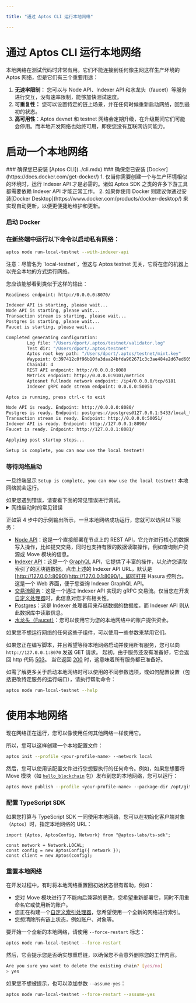 ```yaml
---

title: "通过 Aptos CLI 运行本地网络"

---
```



# 通过 Aptos CLI 运行本地网络

本地网络在测试代码时非常有用。它们不能连接到任何像主网这样生产环境的 Aptos 网络，但是它们有三个重要用途：

1. **无速率限制：** 您可以与 Node API、Indexer API 和水龙头（faucet）等服务进行交互，没有速率限制，能够加快测试速度。
2. **可重复性：** 您可以设置特定的链上场景，并在任何时候重新启动网络，回到最初的状态。
3. **高可用性**：Aptos devnet 和 testnet 网络会定期升级，在升级期间它们可能会停用。而本地开发网络也始终可用，即使您没有互联网访问能力。
   <br/>

# 启动一个本地网络

<Steps>
### 确保您已安装 [Aptos CLI](../cli.mdx)
### 确保您已安装 [Docker](https://docs.docker.com/get-docker/)
   1.  仅当你需要创建一个与生产环境相似的环境时，运行 Indexer API 才是必需的。诸如 Aptos SDK 之类的许多下游工具都需要依赖 Indexer API 才能正常工作。
   2.  如果你使用 Docker 则建议你通过安装[Docker Desktop](https://www.docker.com/products/docker-desktop/) 来实现自动更新，以便更便捷地维护和更新。

### 启动 Docker

### 在新终端中运行以下命令以启动私有网络：

```bash filename="Terminal"
aptos node run-local-testnet --with-indexer-api
```

<Callout type="warning">
注意：尽管名为 `local-testnet`，但这与 Aptos testnet 无关，它将在您的机器上以完全本地的方式运行网络。
</Callout>

您应该能够看到类似于这样的输出：

```bash filename="Terminal"
Readiness endpoint: http://0.0.0.0:8070/

Indexer API is starting, please wait...
Node API is starting, please wait...
Transaction stream is starting, please wait...
Postgres is starting, please wait...
Faucet is starting, please wait...

Completed generating configuration:
        Log file: "/Users/dport/.aptos/testnet/validator.log"
        Test dir: "/Users/dport/.aptos/testnet"
        Aptos root key path: "/Users/dport/.aptos/testnet/mint.key"
        Waypoint: 0:397412c0f96b10fa3daa24bfda962671c3c3ae484e2d67ed60534750e2311f3d
        ChainId: 4
        REST API endpoint: http://0.0.0.0:8080
        Metrics endpoint: http://0.0.0.0:9101/metrics
        Aptosnet fullnode network endpoint: /ip4/0.0.0.0/tcp/6181
        Indexer gRPC node stream endpoint: 0.0.0.0:50051

Aptos is running, press ctrl-c to exit

Node API is ready. Endpoint: http://0.0.0.0:8080/
Postgres is ready. Endpoint: postgres://postgres@127.0.0.1:5433/local_testnet
Transaction stream is ready. Endpoint: http://0.0.0.0:50051/
Indexer API is ready. Endpoint: http://127.0.0.1:8090/
Faucet is ready. Endpoint: http://127.0.0.1:8081/

Applying post startup steps...

Setup is complete, you can now use the local testnet!
```

### 等待网络启动

一旦终端显示 `Setup is complete, you can now use the local testnet!` 本地网络就会运行。

   <Callout type="warning">
   如果您遇到错误，请查看下面的常见错误进行调试。
   </Callout>

<details>
<summary>网络启动时的常见错误</summary>

### 端口已被使用

```bash filename="Terminal"
panicked at 'error binding to 0.0.0.0:8080: error creating server listener: Address already in use (os error 48)'
```

这意味着本地网络所需的其中一个端口已被另一个进程使用。

要在类 Unix 系统上解决此问题，您可以：

1. 通过运行 `lsof -i :8080` 确定进程的名称和 PID。
2. 一旦知道了 PID，你就能运行 `kill <pid>` 来释放该端口。

### 打开的文件太多

```bash filename="Terminal"
panicked at crates/aptos/src/node/local_testnet/logging.rs:64:10:
called \`Result::unwrap()\` on an \`Err\` value: Os { code: 24, kind: Uncategorized, message: "Too many open files" }
```

这意味着您的系统上打开的文件太多。在许多类 Unix 系统上，您可以通过向您的 `.zshrc` 添加类似以下内容来增加打开文件的最大数量：

```bash filename="Terminal"
ulimit -n 32768
```

### Docker 不可用

```bash filename="Terminal"
Unexpected error: Failed to apply pre-run steps for Postgres: Docker is not available, confirm it is installed and running. On Linux you may need to use sudo
```

要调试此问题，请尝试以下修复：

1. 通过运行 `docker --version` 确保您已安装 docker。
2. 通过运行 `docker info` 确保 Docker 守护进程正在运行（如果错误提示 `Cannot connect to the Docker daemon`，则表示 Docker 未运行）
3. 确保连接到 Docker 的套接字（socket）在您的机器上的默认位置存在。例如，在类 Unix 系统上应该有 `/var/run/docker.sock`。
   1. 如果该文件不存在，请打开 Docker Desktop 并启用 `Settings -> Advanced -> Allow the default Docker socket to be used.`
   2. 或者，您可以通过运行 `docker context inspect | grep Host` 找到 Docker socket 的位置，然后通过运行 `sudo ln -s /Users/dport/.docker/run/docker.sock /var/run/docker.sock` 将该位置链接到默认位置

</details>

正如第 4 步中的示例输出所示，一旦本地网络成功运行，您就可以访问以下服务：

- [Node API](../../network/nodes/aptos-api-spec.mdx)：这是一个直接部署在节点上的 REST API，它允许进行核心的数据写入操作，比如提交交易，同时也支持有限的数据读取操作，例如查询账户资源或 Move 模块的信息。
- [Indexer API](../indexer/api.mdx)：这是一个 [GraphQL](https://graphql.org/) API，它提供了丰富的操作，以允许您读取索引了的区块链数据。点击上述的 Indexer API URL，默认是 [http://127.0.0.1:8090](http://127.0.0.1:8090/)，即可打开 Hasura 控制台。这是一个 Web 界面，便于您查询 Indexer GraphQL API。
- [交易流服务](../indexer/txn-stream.mdx)：这是一个通过 Indexer API 实现的 gRPC 交易流。仅当您在开发[自定义处理器](../../indexer/custom-processors.mdx)时，此信息对您才有相关性。
- [Postgres](https://www.postgresql.org/)：这是 Indexer 处理器用来存储数据的数据库，而 Indexer API 则从此数据库中读取信息。
- [水龙头（Faucet）](../advanced-guides/system-integrators-guide.mdx#integrating-with-the-faucet)：您可以使用它为您的本地网络中的账户提供资金。

如果您不想运行网络的任何这些子组件，可以使用一些参数来禁用它们。

如果您正在编写脚本，并且希望等待本地网络启动并使用所有服务，您可以向 `http://127.0.0.1:8070` 发送 GET 请求。 起初，由于服务还没有准备好，它会返回 http 代码 [503](https://developer.mozilla.org/en-US/docs/Web/HTTP/Status/503)。 当它返回 [200](https://developer.mozilla.org/en-US/docs/Web/HTTP/Status/200) 时，这意味着所有服务都已准备好。

如需了解更多关于启动本地网络时可以使用的不同参数选项，或如何配置设置（包括更改特定服务的运行端口），请执行帮助命令：

```bash filename="Terminal"
aptos node run-local-testnet --help
```

</Steps>

# 使用本地网络

现在网络正在运行，您可以像使用任何其他网络一样使用它。

所以，您可以这样创建一个本地配置文件：

```bash filename="Terminal"
aptos init --profile <your-profile-name> --network local
```

然后，您可以使用该配置文件进行您想要执行的任何命令。例如，如果您想要将 Move 模块（如 [`hello_blockchain`](https://github.com/aptos-labs/aptos-core/tree/main/aptos-move/move-examples/hello_blockchain) 包）发布到您的本地网络，您可以运行：

```bash filename="Terminal"
aptos move publish --profile <your-profile-name> --package-dir /opt/git/aptos-core/aptos-move/move-examples/hello_blockchain --named-addresses HelloBlockchain=local
```

### 配置 TypeScript SDK

如果您打算与 TypeScript SDK 一同使用本地网络，您可以在初始化客户端对象（`Aptos`）时，指定本地网络的 URL：

```tsx
import {Aptos, AptosConfig, Network} from "@aptos-labs/ts-sdk";

const network = Network.LOCAL;
const config = new AptosConfig({ network });
const client = new Aptos(config);
```

### 重置本地网络

在开发过程中，有时将本地网络重置回初始状态很有帮助，例如：

- 您对 Move 模块进行了不能向后兼容的更改，您希望重新部署它，同时不用重命名它或使用新的账户。
- 您正在构建一个[自定义索引处理器](../indexer/custom-processors.mdx)，您希望使用一个全新的网络进行索引。
- 您想清除所有链上状态，例如账户、对象等。

要开始一个全新的本地网络，请使用 `--force-restart` 标志：

```bash filename="Terminal"
aptos node run-local-testnet --force-restart
```

然后，它会提示您是否确实想重启链，以确保您不会意外删除您的工作内容。

```bash filename="Terminal"
Are you sure you want to delete the existing chain? [yes/no]
> yes
```

如果您不想被提示，也可以添加参数 `--assume-yes`：

```bash filename="Terminal"
aptos node run-local-testnet --force-restart --assume-yes
```
